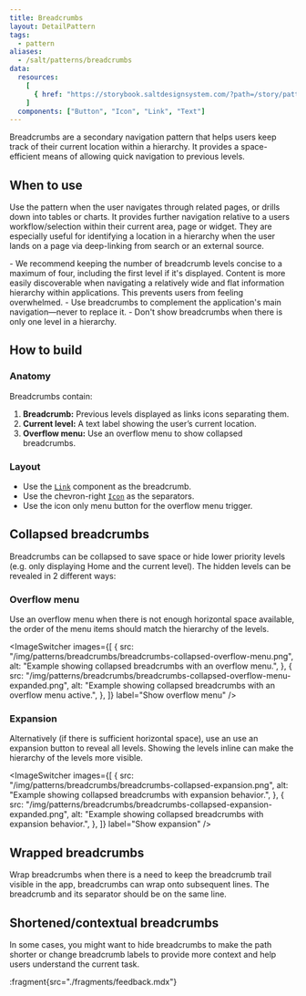 ```yaml
---
title: Breadcrumbs
layout: DetailPattern
tags:
  - pattern
aliases:
  - /salt/patterns/breadcrumbs
data:
  resources:
    [
      { href: "https://storybook.saltdesignsystem.com/?path=/story/patterns-breadcrumbs--breadcrumbs", label: "Breadcrumbs examples" },
    ]
  components: ["Button", "Icon", "Link", "Text"]
---
```


Breadcrumbs are a secondary navigation pattern that helps users keep track of their current location within a hierarchy. It provides a space-efficient means of allowing quick navigation to previous levels. 

<Diagram
  src="/img/patterns/breadcrumbs/breadcrumbs-hero-shot.png"
  alt="Example showing breadcrumbs."
  border
/>

## When to use

Use the pattern when the user navigates through related pages, or drills down into tables or charts. It provides further navigation relative to a users workflow/selection within their current area, page or widget. They are especially useful for identifying a location in a hierarchy when the user lands on a page via deep-linking from search or an external source. 


<Diagram
  src="/img/patterns/breadcrumbs/breadcrumbs-when.png"
  alt="Low-fi header paired with Breadcrumbs."
  border
/>

<ExampleContainer type="positive" customPillText="Best practices">
- We recommend keeping the number of breadcrumb levels concise to a maximum of four, including the first level if it's displayed. Content is more easily discoverable when navigating a relatively wide and flat information hierarchy within applications. This prevents users from feeling overwhelmed.
- Use breadcrumbs to complement the application's main navigation—never to replace it.
- Don't show breadcrumbs when there is only one level in a hierarchy.
</ExampleContainer>

## How to build

### Anatomy

Breadcrumbs contain:

1. **Breadcrumb:** Previous levels displayed as links icons separating them.
2. **Current level:** A text label showing the user’s current location.
3. **Overflow menu:** Use an overflow menu to show collapsed breadcrumbs.  

<Diagram
  src="/img/patterns/breadcrumbs/breadcrumbs-anatomy.png"
  alt="Breadcrumbs anatomy"
  border
/>

### Layout

- Use the [`Link`](/salt/components/link) component as the breadcrumb.
- Use the chevron-right [`Icon`](/salt/components/icon) as the separators.
- Use the icon only menu button for the overflow menu trigger. 

<Diagram
  src="/img/patterns/breadcrumbs/breadcrumbs-layout-1.png"
  alt="layout"
  border
/>

<Diagram
  src="/img/patterns/breadcrumbs/breadcrumbs-layout-2.png"
  alt="layout"
  border
/>

<Diagram
  src="/img/patterns/breadcrumbs/breadcrumbs-layout-3.png"
  alt="layout"
  border
/>

## Collapsed breadcrumbs

Breadcrumbs can be collapsed to save space or hide lower priority levels (e.g. only displaying Home and the current level). The hidden levels can be revealed in 2 different ways:

### Overflow menu

Use an overflow menu when there is not enough horizontal space available, the order of the menu items should match the hierarchy of the levels.

<ImageSwitcher
  images={[
    {
      src: "/img/patterns/breadcrumbs/breadcrumbs-collapsed-overflow-menu.png",
      alt: "Example showing collapsed breadcrumbs with an overflow menu.",
    },
    {
      src: "/img/patterns/breadcrumbs/breadcrumbs-collapsed-overflow-menu-expanded.png",
      alt: "Example showing collapsed breadcrumbs with an overflow menu active.",
    },
  ]}
  label="Show overflow menu"
/>



### Expansion

Alternatively (if there is sufficient horizontal space), use an use an expansion button to reveal all levels. Showing the levels inline can make the hierarchy of the levels more visible. 

<ImageSwitcher
  images={[
    {
      src: "/img/patterns/breadcrumbs/breadcrumbs-collapsed-expansion.png",
      alt: "Example showing collapsed breadcrumbs with expansion behavior.",
    },
    {
      src: "/img/patterns/breadcrumbs/breadcrumbs-collapsed-expansion-expanded.png",
      alt: "Example showing collapsed breadcrumbs with expansion behavior.",
    },
  ]}
  label="Show expansion"
/>

## Wrapped breadcrumbs

Wrap breadcrumbs when there is a need to keep the breadcrumb trail visible in the app, breadcrumbs can wrap onto subsequent lines. The breadcrumb and its separator should be on the same line.

<Diagram
  src="/img/patterns/breadcrumbs/breadcrumbs-wrapped.png"
  alt="Example showing wrapped breadcrumbs"
  border
/>


## Shortened/contextual breadcrumbs

In some cases, you might want to hide breadcrumbs to make the path shorter or change breadcrumb labels to provide more context and help users understand the current task.

<Diagram
  src="/img/patterns/breadcrumbs/breadcrumbs-shortened.png"
  alt="Example of shortened breadcrumbs. The levels “Settings” and “General” have been combined into one labelled “General Settings”."
  border
/>

<Diagram
  src="/img/patterns/breadcrumbs/breadcrumbs-contextual.png"
  alt="Example of contextual breadcrumb labels. “Profile” has been changed to “Edit Profile”."
  border
/>


:fragment{src="./fragments/feedback.mdx"}
